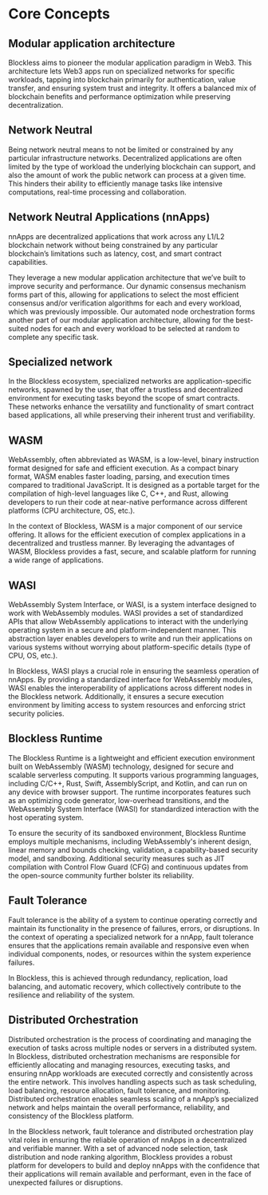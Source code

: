 # Core Concepts

## Modular application architecture

Blockless aims to pioneer the modular application paradigm in Web3. This architecture lets Web3 apps run on specialized networks for specific workloads, tapping into blockchain primarily for authentication, value transfer, and ensuring system trust and integrity. It offers a balanced mix of blockchain benefits and performance optimization while preserving decentralization.

## Network Neutral 

Being network neutral means to not be limited or constrained by any particular infrastructure networks. Decentralized applications are often limited by the type of workload the underlying blockchain can support, and also the amount of work the public network can process at a given time. This hinders their ability to efficiently manage tasks like intensive computations, real-time processing and collaboration.

## Network Neutral Applications (nnApps)

nnApps are decentralized applications that work across any L1/L2 blockchain network without being constrained by any particular blockchain’s limitations such as latency, cost, and smart contract capabilities.

They leverage a new modular application architecture that we’ve built to improve security and performance. Our dynamic consensus mechanism forms part of this, allowing for applications to select the most efficient consensus and/or verification algorithms for each and every workload, which was previously impossible. Our automated node orchestration forms another part of our modular application architecture, allowing for the best-suited nodes for each and every workload to be selected at random to complete any specific task.

## Specialized network

In the Blockless ecosystem, specialized networks are application-specific networks, spawned by the user, that offer a trustless and decentralized environment for executing tasks beyond the scope of smart contracts. These networks enhance the versatility and functionality of smart contract based applications, all while preserving their inherent trust and verifiability.

## WASM

WebAssembly, often abbreviated as WASM, is a low-level, binary instruction format designed for safe and efficient execution. As a compact binary format, WASM enables faster loading, parsing, and execution times compared to traditional JavaScript. It is designed as a portable target for the compilation of high-level languages like C, C++, and Rust, allowing developers to run their code at near-native performance across different platforms (CPU architecture, OS, etc.).

In the context of Blockless, WASM is a major component of our service offering. It allows for the efficient execution of complex applications in a decentralized and trustless manner. By leveraging the advantages of WASM, Blockless provides a fast, secure, and scalable platform for running a wide range of applications.


## WASI

WebAssembly System Interface, or WASI, is a system interface designed to work with WebAssembly modules. WASI provides a set of standardized APIs that allow WebAssembly applications to interact with the underlying operating system in a secure and platform-independent manner. This abstraction layer enables developers to write and run their applications on various systems without worrying about platform-specific details (type of CPU, OS, etc.).

In Blockless, WASI plays a crucial role in ensuring the seamless operation of nnApps. By providing a standardized interface for WebAssembly modules, WASI enables the interoperability of applications across different nodes in the Blockless network. Additionally, it ensures a secure execution environment by limiting access to system resources and enforcing strict security policies. 

## Blockless Runtime

The Blockless Runtime is a lightweight and efficient execution environment built on WebAssembly (WASM) technology, designed for secure and scalable serverless computing. It supports various programming languages, including C/C++, Rust, Swift, AssemblyScript, and Kotlin, and can run on any device with browser support. The runtime incorporates features such as an optimizing code generator, low-overhead transitions, and the WebAssembly System Interface (WASI) for standardized interaction with the host operating system.

To ensure the security of its sandboxed environment, Blockless Runtime employs multiple mechanisms, including WebAssembly's inherent design, linear memory and bounds checking, validation, a capability-based security model, and sandboxing. Additional security measures such as JIT compilation with Control Flow Guard (CFG) and continuous updates from the open-source community further bolster its reliability.

## Fault Tolerance

Fault tolerance is the ability of a system to continue operating correctly and maintain its functionality in the presence of failures, errors, or disruptions. In the context of operating a specialized network for a nnApp, fault tolerance ensures that the applications remain available and responsive even when individual components, nodes, or resources within the system experience failures.

In Blockless, this is achieved through redundancy, replication, load balancing, and automatic recovery, which collectively contribute to the resilience and reliability of the system.

## Distributed Orchestration

Distributed orchestration is the process of coordinating and managing the execution of tasks across multiple nodes or servers in a distributed system. In Blockless, distributed orchestration mechanisms are responsible for efficiently allocating and managing resources, executing tasks, and ensuring nnApp workloads  are executed correctly and consistently across the entire network. This involves handling aspects such as task scheduling, load balancing, resource allocation, fault tolerance, and monitoring. Distributed orchestration enables seamless scaling of a nnApp’s specialized network and helps maintain the overall performance, reliability, and consistency of the Blockless platform.

In the Blockless network, fault tolerance and distributed orchestration play vital roles in ensuring the reliable operation of nnApps in a decentralized and verifiable manner. With a set of advanced node selection, task distribution and node ranking algorithm, Blockless provides a robust platform for developers to build and deploy nnApps with the confidence that their applications will remain available and performant, even in the face of unexpected failures or disruptions.